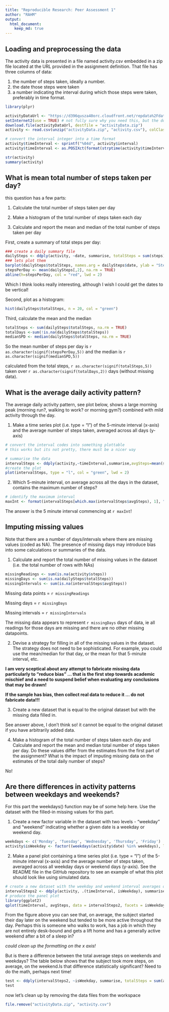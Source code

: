 ```yaml
---
title: "Reproducible Research: Peer Assessment 1"
author: "RAHM"
output: 
  html_document:
    keep_md: true
---
```



## Loading and preprocessing the data

The activity data is presented in a file named activity.csv embedded in a zip file located at the URL provided in the assignment definition. That file has three columns of data:

1. the number of steps taken, ideally a number.
2. the date those steps were taken
3. a number indicating the interval during which those steps were taken, preferably in time format. 

```r
library(plyr)

activityDataUrl <- "https://d396qusza40orc.cloudfront.net/repdata%2Fdata%2Factivity.zip"
setInternet2(use = TRUE) # not fully sure why you need this, but the download does not work without it!
download.file(activityDataUrl, destfile = "activityData.zip")
activity <- read.csv(unzip("activityData.zip", "activity.csv"), colClasses = c("numeric", "Date", "integer"))

# convert the interval integer into a time format
activity$timeInterval <- sprintf("%04d", activity$interval)
activity$timeInterval <- as.POSIXct(format(strptime(activity$timeInterval, format="%H%M"), format = "%H:%M"), format="%H:%M")

str(activity)
summary(activity)
```


## What is mean total number of steps taken per day?

this question has a few parts:

1. Calculate the total number of steps taken per day

2. Make a histogram of the total number of steps taken each day

3. Calculate and report the mean and median of the total number of steps taken per day


First, create a summary of total steps per day:
```r
### create a daily summary file
dailySteps <- ddply(activity, ~date, summarise, totalSteps = sum(steps))
### lets plot them
barplot(dailySteps$totalSteps, names.arg = dailySteps$date, ylab = "Steps per day", col = "green")
stepsPerDay <- mean(dailySteps[,2], na.rm = TRUE)
abline(h=stepsPerDay, col = "red", lwd = 2)

```

Which I think looks really interesting, although I wish I could get the dates to be vertical!


Second, plot as a histogram:
```r
hist(dailySteps$totalSteps, n = 20, col = "green")
```

Third, calculate the mean and the median

```r
totalSteps <- sum(dailySteps$totalSteps, na.rm = TRUE)
totalDays <-sum(!is.na(dailySteps$totalSteps))
medianSPD <- median(dailySteps$totalSteps, na.rm = TRUE)
```

So the mean number of steps per day is `r as.character(signif(stepsPerDay,5))` and the median is `r as.character(signif(medianSPD,5))`

calculated from the total steps, `r as.character(signif(totalSteps,5))` taken over `r as.character(signif(totalDays,2))` days (without missing data).


## What is the average daily activity pattern?

The average daily activity pattern, see plot below, shows a large morning peak (morning run?, walking to work? or morning gym?) combined with mild activity through the day. 


1. Make a time series plot (i.e. type = "l") of the 5-minute interval (x-axis) and the average number of steps taken, averaged across all days (y-axis)

```r
# convert the interval codes into something plottable
# this works but its not pretty, there must be a nicer way

# summarise the data
intervalSteps <- ddply(activity,~timeInterval,summarise,avgSteps=mean(steps, na.rm = TRUE))
#create the plot
plot(intervalSteps, type = "l", col = "green", lwd = 2)
```

2. Which 5-minute interval, on average across all the days in the dataset, contains the maximum number of steps?

```r
# identify the maximum interval
maxInt <- format(intervalSteps[which.max(intervalSteps$avgSteps), 1], "%H:%M")
```

The answer is the 5 minute interval commencing at `r maxInt`!

## Imputing missing values

Note that there are a number of days/intervals where there are missing values (coded as NA). The presence of missing days may introduce bias into some calculations or summaries of the data.

1. Calculate and report the total number of missing values in the dataset (i.e. the total number of rows with NAs)

```r
missingReadings <- sum(is.na(activity$steps))
missingDays <- sum(is.na(dailySteps$totalSteps))
missingIntervals <- sum(is.na(intervalSteps$avgSteps))
```

Missing data points = `r missingReadings`

Missing days = `r missingDays`

Missing intervals = `r missingIntervals`

The missing data appears to represent `r missingDays` days of data, ie all readings for those days are missing and there are no other missing datapoints. 

2. Devise a strategy for filling in all of the missing values in the dataset. The strategy does not need to be sophisticated. For example, you could use the mean/median for that day, or the mean for that 5-minute interval, etc.

**I am very sceptical about any attempt to fabricate missing data particularly to "reduce bias" ... that is the first step towards academic mischief and a need to suspend belief when evaluating any conclusions that may be drawn!**

**If the sample has bias, then collect real data to reduce it ... do not fabricate data!!!**

3. Create a new dataset that is equal to the original dataset but with the missing data filled in.

See answer above, I don't think so! it cannot be equal to the original dataset if you have arbitrarily added data.

4. Make a histogram of the total number of steps taken each day and Calculate and report the mean and median total number of steps taken per day. Do these values differ from the estimates from the first part of the assignment? What is the impact of imputing missing data on the estimates of the total daily number of steps?

No!

## Are there differences in activity patterns between weekdays and weekends?
For this part the weekdays() function may be of some help here. Use the dataset with the filled-in missing values for this part.

1. Create a new factor variable in the dataset with two levels - "weekday" and "weekend" indicating whether a given date is a weekday or weekend day.

```r
weekdays <- c('Monday', 'Tuesday', 'Wednesday', 'Thursday', 'Friday')
activity$isWeekday <- factor((weekdays(activity$date) %in% weekdays), levels=c(FALSE, TRUE), labels=c('weekend', 'weekday'))
```

2. Make a panel plot containing a time series plot (i.e. type = "l") of the 5-minute interval (x-axis) and the average number of steps taken, averaged across all weekday days or weekend days (y-axis). See the README file in the GitHub repository to see an example of what this plot should look like using simulated data.

```r
# create a new dataset with the weekday and weekend interval averages only
intervalSteps2 <- ddply(activity, .(timeInterval, isWeekday), summarise, avgSteps=mean(steps, na.rm = TRUE))
# produce the panel plot
library(ggplot2)
qplot(timeInterval, avgSteps, data = intervalSteps2, facets = isWeekday~., geom = "line", col = isWeekday) + geom_line(size = 1)

```

From the figure above you can see that, on average, the subject started their day later on the weekend but tended to be more active throughout the day. Perhaps this is someone who walks to work, has a job in which they are not entirely desk-bound and gets a lift home and has a generally active weekend after a bit of a sleep in?

*could clean up the formatting on the x axis!*

But is there a difference between the total average steps on weekends and weekdays? The table below shows that the subject took more steps, on average, on the weekend.Is that difference statistically significant? Need to do the math, perhaps next time!

```r
test <- ddply(intervalSteps2, ~isWeekday, summarise, totalSteps = sum(avgSteps))
test

```

now let's clean up by removing the data files from the workspace

```r
file.remove("activityData.zip", "activity.csv")
```